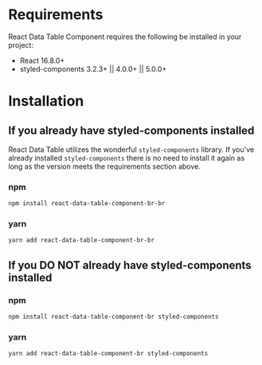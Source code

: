 
<Meta title="Getting Started/Installation" id="getting-started-installation" />

# Requirements

React Data Table Component requires the following be installed in your project:

- React 16.8.0+
- styled-components 3.2.3+ || 4.0.0+ || 5.0.0+


# Installation

## If you already have styled-components installed

React Data Table utilizes the wonderful `styled-components` library. If you've already installed `styled-components` there is no need to install it again as long as the version meets the requirements section above.

### npm

```sh
npm install react-data-table-component-br-br
```

### yarn

```sh
yarn add react-data-table-component-br-br
```

## If you DO NOT already have styled-components installed

### npm

```sh
npm install react-data-table-component-br styled-components
```

### yarn

```sh
yarn add react-data-table-component-br styled-components
```
